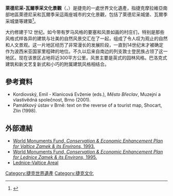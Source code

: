 {{世界文化遗产概要表
| site_img = Image:Main_front_of_Lednice_Castle_4800_Planar_3.jpg
| site_img_capt =萊德尼采城堡
| site_img_width = 350px
| zh_name = 萊德尼采-瓦爾季采文化景觀
| en_name = 
| fr_name = 
| country = {{CZE}}
| Region = 欧洲和北美地区
| criterion_c =(i), (ii), (iv)
| rg_year =1996年
| ex_rg_year = 
| remarks = 
| org_url = http://whc.unesco.org/en/list/	763
| map_img = 
| map_img_width = 375px
}} 
'''萊德尼采-瓦爾季采文化景觀'''（{{lang-cs|Lednicko-valtický areál}}，{{lang-en|Lednice-Valtice Cultural Landscape}}）是捷克的一處世界文化遺產，指捷克摩拉維亞南部地區萊德尼采和瓦爾季采這兩座城市的文化景觀，包括了萊德尼采城堡、瓦爾季采城堡等建築<ref>{{Cite web |url=http://whc.unesco.org/archive/advisory_body_evaluation/763.pdf |title=UNESCO World Heritage Centre (1996), "The Lednice-Valtice Cultural Landscape: Advisory Body Evaluation" |accessdate=2015-10-11 |archive-date=2016-01-03 |archive-url=https://web.archive.org/web/20160103045221/http://whc.unesco.org/archive/advisory_body_evaluation/763.pdf |dead-url=no }}</ref>。 

大约修建于12 世纪。如今带有罗马风格的要塞和风景如画的村庄们，特别是那些风格式样各异的建筑与壮美的自然风景交汇在了一起，组成了令人叹为观止的自然和人文景观。这一片地区经历了非常漫长的发展阶段，一直到14世纪末才被确定作为波西米亚国家里程碑的地位。不久以后来自南边的列支敦士登民族占领了这一地区。现在该景区占地将近300平方公里，风景主要是英式的园林风格。巴洛克式建筑和新文艺复新式和小巧的附属建筑风格相结合。

== 參考資料 ==
{{reflist}}
* Kordiovský, Emil - Klanicová Evženie (eds.), ''Město Břeclav'', Muzejní a vlastivědná společnost, Brno (2001).
* Památkový ústav v Brně: text on the reverse of a tourist map, Shocart, Zlín (1998).
== 外部連結 ==
{{commons-inline|Category:Lednice–Valtice Cultural Landscape}}
* [https://web.archive.org/web/20110516174301/http://www.wmf.org/sites/default/files/wmf_publication/Conservation%20%26%20Economic%20Enhancement%20Plan%20for%20Valtice%20Zamek%20%26%20Its%20Environs.pdf World Monuments Fund, ''Conservation & Economic Enhancement Plan for Valtice Zamek & its Environs,'' 1993.]
* [https://web.archive.org/web/20110516174249/http://www.wmf.org/sites/default/files/wmf_publication/lednice.pdf World Monuments Fund, ''Conservation & Economic Enhancement Plan for Lednice Zamek & its Environs,'' 1995.]
* [https://web.archive.org/web/20110615170002/http://www.lednicko-valticky-areal.cz/ Lednice-Valtice Areal] {{cs icon}}
{{coord|48|46|32.988|N|16|46|30|E|display=title}}


{{捷克共和國世界遺產}}
[[Category:捷克世界遺產|Category:捷克世界遺產]]
[[Category:捷克文化|Category:捷克文化]]